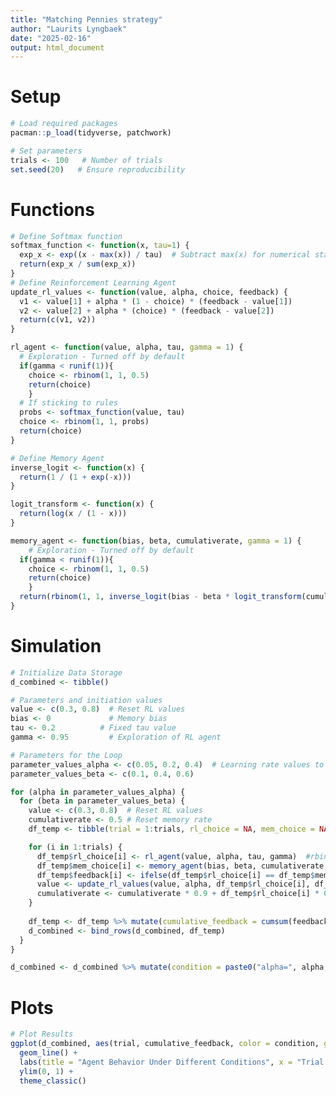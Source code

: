 ```yaml
---
title: "Matching Pennies strategy"
author: "Laurits Lyngbaek"
date: "2025-02-16"
output: html_document
---
```

# Setup
```r
# Load required packages
pacman::p_load(tidyverse, patchwork)

# Set parameters
trials <- 100   # Number of trials
set.seed(20)   # Ensure reproducibility
```

# Functions
```r
# Define Softmax function
softmax_function <- function(x, tau=1) {
  exp_x <- exp((x - max(x)) / tau)  # Subtract max(x) for numerical stability
  return(exp_x / sum(exp_x))
}
# Define Reinforcement Learning Agent
update_rl_values <- function(value, alpha, choice, feedback) {
  v1 <- value[1] + alpha * (1 - choice) * (feedback - value[1])
  v2 <- value[2] + alpha * (choice) * (feedback - value[2])
  return(c(v1, v2))
}

rl_agent <- function(value, alpha, tau, gamma = 1) {
  # Exploration - Turned off by default
  if(gamma < runif(1)){
    choice <- rbinom(1, 1, 0.5)
    return(choice)
    }
  # If sticking to rules
  probs <- softmax_function(value, tau)
  choice <- rbinom(1, 1, probs)
  return(choice)
}

# Define Memory Agent
inverse_logit <- function(x) {
  return(1 / (1 + exp(-x)))
}

logit_transform <- function(x) {
  return(log(x / (1 - x)))
}

memory_agent <- function(bias, beta, cumulativerate, gamma = 1) {
    # Exploration - Turned off by default
  if(gamma < runif(1)){
    choice <- rbinom(1, 1, 0.5)
    return(choice)
    }
  return(rbinom(1, 1, inverse_logit(bias - beta * logit_transform(cumulativerate))))
}
```


# Simulation
```r
# Initialize Data Storage
d_combined <- tibble()

# Parameters and initiation values
value <- c(0.3, 0.8)  # Reset RL values
bias <- 0             # Memory bias
tau <- 0.2          # Fixed tau value
gamma <- 0.95         # Exploration of RL agent

# Parameters for the Loop
parameter_values_alpha <- c(0.05, 0.2, 0.4)  # Learning rate values to iterate over
parameter_values_beta <- c(0.1, 0.4, 0.6)

for (alpha in parameter_values_alpha) {
  for (beta in parameter_values_beta) {
    value <- c(0.3, 0.8)  # Reset RL values
    cumulativerate <- 0.5 # Reset memory rate
    df_temp <- tibble(trial = 1:trials, rl_choice = NA, mem_choice = NA, feedback = NA, alpha = alpha, beta = beta)

    for (i in 1:trials) {
      df_temp$rl_choice[i] <- rl_agent(value, alpha, tau, gamma)  #rbinom(n = 1, size = 1, prob = 0.90)
      df_temp$mem_choice[i] <- memory_agent(bias, beta, cumulativerate, gamma)
      df_temp$feedback[i] <- ifelse(df_temp$rl_choice[i] == df_temp$mem_choice[i], yes = 1, no = 0)  # Random outcome
      value <- update_rl_values(value, alpha, df_temp$rl_choice[i], df_temp$feedback[i])
      cumulativerate <- cumulativerate * 0.9 + df_temp$rl_choice[i] * 0.1  # Update memory agent
    }
    
    df_temp <- df_temp %>% mutate(cumulative_feedback = cumsum(feedback) / trial)
    d_combined <- bind_rows(d_combined, df_temp)
  }
}

d_combined <- d_combined %>% mutate(condition = paste0("alpha=", alpha, ", beta=", beta))

```

# Plots
```r
# Plot Results
ggplot(d_combined, aes(trial, cumulative_feedback, color = condition, group = condition)) +
  geom_line() +
  labs(title = "Agent Behavior Under Different Conditions", x = "Trial Number", y = "Cumulative Probability of Memory Agent winning", color = "Condition (tau/beta)") +
  ylim(0, 1) +
  theme_classic()

```


